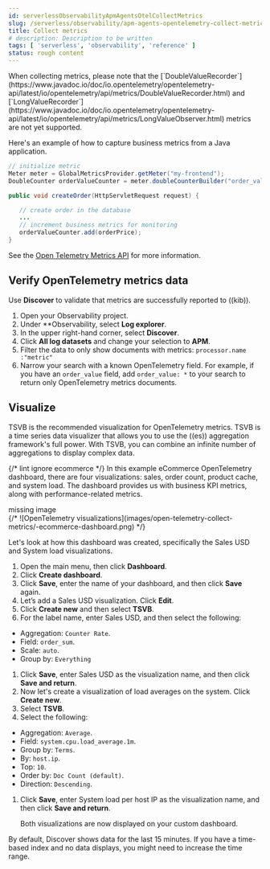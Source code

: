 ```yaml
---
id: serverlessObservabilityApmAgentsOtelCollectMetrics
slug: /serverless/observability/apm-agents-opentelemetry-collect-metrics
title: Collect metrics
# description: Description to be written
tags: [ 'serverless', 'observability', 'reference' ]
status: rough content
---
```



<Testing />


<div id="open-telemetry-collect-metrics"></div>

<DocCallOut title="Important" color="warning">
When collecting metrics, please note that the [`DoubleValueRecorder`](https://www.javadoc.io/doc/io.opentelemetry/opentelemetry-api/latest/io/opentelemetry/api/metrics/DoubleValueRecorder.html)
and [`LongValueRecorder`](https://www.javadoc.io/doc/io.opentelemetry/opentelemetry-api/latest/io/opentelemetry/api/metrics/LongValueObserver.html) metrics are not yet supported.
</DocCallOut>

Here's an example of how to capture business metrics from a Java application.

```java
// initialize metric
Meter meter = GlobalMetricsProvider.getMeter("my-frontend");
DoubleCounter orderValueCounter = meter.doubleCounterBuilder("order_value").build();

public void createOrder(HttpServletRequest request) {

   // create order in the database
   ...
   // increment business metrics for monitoring
   orderValueCounter.add(orderPrice);
}
```

See the [Open Telemetry Metrics API](https://github.com/open-telemetry/opentelemetry-specification/blob/main/specification/metrics/api.md)
for more information.

<div id="open-telemetry-verify-metrics"></div>

## Verify OpenTelemetry metrics data

Use **Discover** to validate that metrics are successfully reported to ((kib)).

1. Open your Observability project.
1. Under **Observability, select **Log explorer**.
1. In the upper right-hand corner, select **Discover**.
1. Click **All log datasets** and change your selection to **APM**.
1. Filter the data to only show documents with metrics: `processor.name :"metric"`
1. Narrow your search with a known OpenTelemetry field. For example, if you have an `order_value` field, add `order_value: *` to your search to return
    only OpenTelemetry metrics documents.

<div id="open-telemetry-visualize"></div>

## Visualize

TSVB is the recommended visualization for OpenTelemetry metrics. TSVB is a time series data visualizer that allows you to use the
((es)) aggregation framework's full power. With TSVB, you can combine an infinite number of aggregations to display complex data.

{/* lint ignore ecommerce */}
In this example eCommerce OpenTelemetry dashboard, there are four visualizations: sales, order count, product cache, and system load. The dashboard provides us with business
KPI metrics, along with performance-related metrics.

<div style={{ backgroundColor: "#F1F4FA", width: "100%", height: "250px", textAlign: "center", paddingTop: "110px", marginBottom: "20px" }}><DocIcon type="image" title="missing image"/> missing image</div>
{/* ![OpenTelemetry visualizations](images/open-telemetry-collect-metrics/-ecommerce-dashboard.png) */}

Let's look at how this dashboard was created, specifically the Sales USD and System load visualizations.

1. Open the main menu, then click **Dashboard**.
1. Click **Create dashboard**.
1. Click **Save**, enter the name of your dashboard, and then click **Save** again.
1. Let’s add a Sales USD visualization. Click **Edit**.
1. Click **Create new** and then select **TSVB**.
1. For the label name, enter Sales USD, and then select the following:

* Aggregation: `Counter Rate`.
* Field: `order_sum`.
* Scale: `auto`.
* Group by: `Everything`
1. Click **Save**, enter Sales USD as the visualization name, and then click **Save and return**.
1. Now let's create a visualization of load averages on the system. Click **Create new**.
1. Select **TSVB**.
1. Select the following:

* Aggregation: `Average`.
* Field: `system.cpu.load_average.1m`.
* Group by: `Terms`.
* By: `host.ip`.
* Top: `10`.
* Order by: `Doc Count (default)`.
* Direction: `Descending`.
1. Click **Save**, enter System load per host IP as the visualization name, and then click **Save and return**.

    Both visualizations are now displayed on your custom dashboard.

<DocCallOut title="Important" color="warning">
By default, Discover shows data for the last 15 minutes. If you have a time-based index
and no data displays, you might need to increase the time range.
</DocCallOut>

